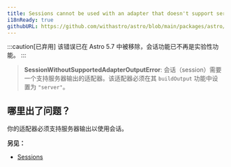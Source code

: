 ```yaml
---
title: Sessions cannot be used with an adapter that doesn't support server output.
i18nReady: true
githubURL: https://github.com/withastro/astro/blob/main/packages/astro/src/core/errors/errors-data.ts
---
```


:::caution[已弃用]
该错误已在 Astro 5.7 中被移除，会话功能已不再是实验性功能。
:::

> **SessionWithoutSupportedAdapterOutputError**: 会话（session）需要一个支持服务器输出的适配器。该适配器必须在其 `buildOutput` 功能中设置为 `"server"`。

## 哪里出了问题？
你的适配器必须支持服务器输出以使用会话。

**另见：**
-  [Sessions](/zh-cn/guides/sessions/)
